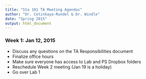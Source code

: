 ```yaml
---
title: "Sta 101 TA Meeting Agendas"
author: "Dr. Cetinkaya-Rundel & Dr. Windle"
date: "Spring 2015"
output: html_document
---
```


### Week 1: Jan 12, 2015

* Discuss any questions on the TA Responsibilities document
* Finalize office hours
* Make sure everyone has access to Lab and PS Dropbox folders
* Reschedule Week 2 meeting (Jan 19 is a holiday)
* Go over Lab 1

